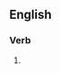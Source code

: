 ==English==
{{wikipedia}}

===Verb===
{{head|en|verb form}}

# {{present participle of|en|go postal|nocat=1}}